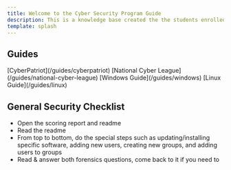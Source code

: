 ```yaml
---
title: Welcome to the Cyber Security Program Guide
description: This is a knowledge base created the the students enrolled in the Cyber Security Program at Codecraft Institute, Codecraft Foundation, and the Brevard Public Library.
template: splash
---
```



## Guides

<CardGrid>
	<Card title="CyberPatriot" icon="open-book">
		[CyberPatriot](/guides/cyberpatriot)
	</Card>
	<Card title="National Cyber League" icon="open-book">
		[National Cyber League](/guides/national-cyber-league)
	</Card>
	<Card title="Windows Administration" icon="seti:windows">
		[Windows Guide](/guides/windows)
	</Card>
	<Card title="Linux Administration" icon="linux">
		[Linux Guide](/guides/linux)
	</Card>
</CardGrid>



## General Security Checklist

- Open the scoring report and readme
- Read the readme
- From top to bottom, do the special steps such as updating/installing specific software, adding new users, creating new groups, and adding users to groups
- Read & answer both forensics questions, come back to it if you need to



